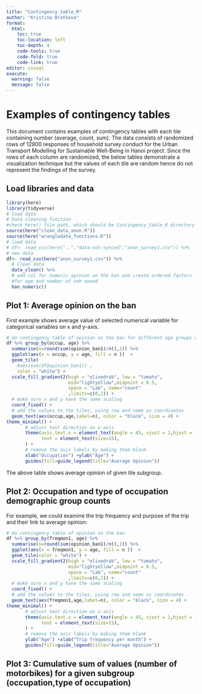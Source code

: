 ```yaml
---
title: "Contingency_table_R"
author: "Kristina Bratkova"
format: 
  html:
    toc: true
    toc-location: left
    toc-depth: 4
    code-tools: true
    code-fold: true
    code-link: true
editor: visual
execute: 
  warning: false
  message: false
---
```


# Examples of contingency tables

This document contains examples of contingency tables with each tile containing number (average, count, sum). The data consists of randomized rows of 12900 responses of household survey conduct for the Urban Transport Modelling for Sustainable Well-Being in Hanoi project. Since the rows of each column are randomized, the below tables demonstrate a visualization technique but the values of each tile are random hence do not represent the findings of the survey.

## Load libraries and data

```r
library(here)
library(tidyverse)
# load data
# Data cleaning function
#check here() file path, which should be Contingency_table_R directory
source(here("clean_data_anon.R"))
source(here("wrangledata_functions.R"))
# load data
# df<- read_csv(here("..","data-not-synced","anon_survey1.csv")) %>% 
# new data
df<- read_csv(here("anon_survey1.csv")) %>% 
  # Clean data
  data_clean() %>% 
  # add col for numeric opinion on the ban and create ordered factors 
  #for age and number of veh owned
  ban_numeric()
```

## Plot 1: Average opinion on the ban

First example shows average value of selected numerical variable for categorical variables on x and y-axis.

```r
# do contingency table of opinion on the ban for different age groups and occupations
df %>% group_by(occup, age) %>% 
  summarise(n=round(sum(opinion_ban1)/n(),2)) %>%
  ggplot(aes(x = occup, y = age, fill = n ))  +
  geom_tile(
    #aes(sum(df$opinion_ban1)) ,
    color = "white") +
  scale_fill_gradient2(high = "olivedrab", low = "tomato",
                       mid="lightyellow",midpoint = 0.5,
                       space = "Lab", name="count"
                       ,limits=c(0,1)) +
  # make sure x and y have the same scaling
  coord_fixed() +
  # add the values to the tiles, using row and name as coordinates 
  geom_text(aes(occup,age,label=n), color = "black", size = 4) +
theme_minimal() +
       # adjust text direction on x-axis 
       theme(axis.text.x = element_text(angle = 45, vjust = 1,hjust = 1),
             text = element_text(size=15),
       ) +
       # remove the axis labels by making them blank
       xlab("Occupation") +ylab("Age") + 
       guides(fill=guide_legend(title="Average Opinion")) 
```

The above table shows average opinion of given tile subgroup.

## Plot 2: Occupation and type of occupation demographic group counts

For example, we could examine the trip frequency and purpose of the trip and their link to average opinion:

```r
# do contingency table of opinion on the ban
df %>% group_by(freqmon1, age) %>% 
  summarise(n=round(sum(opinion_ban1)/n(),2)) %>%
  ggplot(aes(x = freqmon1, y = age, fill = n ))  +
  geom_tile(color = "white") +
  scale_fill_gradient2(high = "olivedrab", low = "tomato",
                       mid="lightyellow",midpoint = 0.5,
                       space = "Lab", name="count"
                       ,limits=c(0,1)) +
  # make sure x and y have the same scaling
  coord_fixed() +
  # add the values to the tiles, using row and name as coordinates 
  geom_text(aes(freqmon1,age,label=n), color = "black", size = 4) +
theme_minimal() +
       # adjust text direction on x-axis 
       theme(axis.text.x = element_text(angle = 45, vjust = 1,hjust = 1),
             text = element_text(size=15),
       ) +
       # remove the axis labels by making them blank
       ylab("Age") +xlab("Trip frequency per month") + 
       guides(fill=guide_legend(title="Average Opinion"))

```

## Plot 3: Cumulative sum of values (number of motorbikes) for a given subgroup (occupation,type of occupation)
